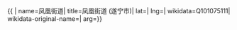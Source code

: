 {{ {{{1|PRC admin/showdata}}}|
name=凤凰街道|
title=凤凰街道 (遂宁市)|
lat=|
lng=|
wikidata=Q101075111|
wikidata-original-name=|
arg={{{arg|}}}}}